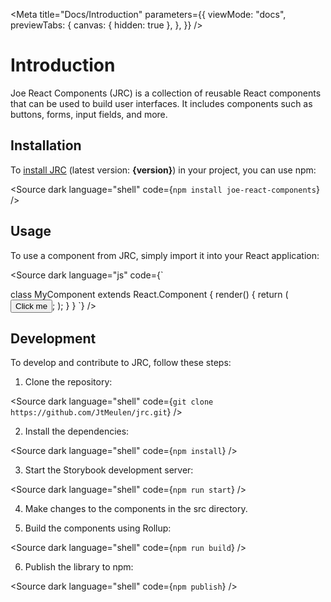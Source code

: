 
<Meta
  title="Docs/Introduction"
  parameters={{
    viewMode: "docs",
    previewTabs: {
      canvas: { hidden: true },
    },
  }}
/>

# Introduction

Joe React Components (JRC) is a collection of reusable React components that can be used to build user interfaces. It includes components such as buttons, forms, input fields, and more.

## Installation

To [install JRC](https://www.npmjs.com/package/joe-react-components) (latest version: <strong>{version}</strong>) in your project, you can use npm:

<Source
  dark
  language="shell"
  code={`npm install joe-react-components`}
/>

## Usage

To use a component from JRC, simply import it into your React application:

<Source
  dark
  language="js"
  code={`

  class MyComponent extends React.Component {
    render() {
      return (
        <Button onClick={this.handleClick}>Click me</Button>;
      );
    }
  }
  `}
/>

## Development

To develop and contribute to JRC, follow these steps:

1. Clone the repository:

<Source
  dark
  language="shell"
  code={`git clone https://github.com/JtMeulen/jrc.git`}
/>

2. Install the dependencies:

<Source
  dark
  language="shell"
  code={`npm install`}
/>

3. Start the Storybook development server:

<Source
  dark
  language="shell"
  code={`npm run start`}
/>

4. Make changes to the components in the src directory.

5. Build the components using Rollup:

<Source
  dark
  language="shell"
  code={`npm run build`}
/>

6. Publish the library to npm:

<Source
  dark
  language="shell"
  code={`npm publish`}
/>
